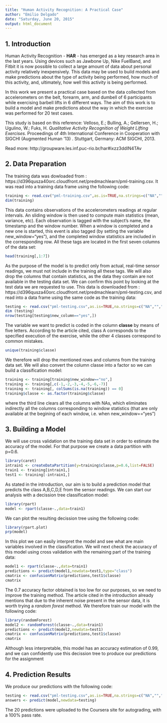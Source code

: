 ```yaml
---
title: "Human Activity Recognition: A Practical Case"
author: "Emilio Delgado"
date: "Saturday, June 20, 2015"
output: html_document
---
```


## 1. Introduction
Human Activity Recognition - **HAR** - has emerged as a key research area in the last years. Using devices such as Jawbone Up, Nike FuelBand, and Fitbit it is now possible to collect a large amount of data about personal activity relatively inexpensively. This data may be used to build models and make predictions about the type of activity being performed, how much of this activity, and, ultimately, how well this activity is being performed. 

In this work we present a practical case based on the data collected from accelerometers  on the belt, forearm, arm, and dumbell of 6 participants while exercising barbell lifts in 6 different ways. The aim of this work is to build a model and make predictions about the way in which the exercise was performed for 20 test cases.

This study is based on this reference: Velloso, E.; Bulling, A.; Gellersen, H.; Ugulino, W.; Fuks, H. _Qualitative Activity Recognition of Weight Lifting Exercises_. Proceedings of 4th International Conference in Cooperation with SIGCHI (Augmented Human '13) . Stuttgart, Germany: ACM SIGCHI, 2013.

Read more: http://groupware.les.inf.puc-rio.br/har#ixzz3ddIN4TAv

## 2. Data Preparation
The training data was dowloaded from : https://d396qusza40orc.cloudfront.net/predmachlearn/pml-training.csv. It was read into a training data frame using the following code:
```r
training <- read.csv("pml-training.csv",as.is=TRUE,na.strings=c("NA","","#DIV/0!"),numerals="allow.loss")
dim(training)

```

This data contains observations of the accelerometers readings at regular intervals. An sliding window is then used to compute main statistics (mean, variance, etc). Each observation is tagged with the subject's name, the timestamp and the window number. When a window is completed and a new one is started, this event is also tagged (by setting the variable new_window="yes"), and the completed window statistics are included in the corresponding row. All these tags are located in the first seven columns of the data set:

```r
head(training[,1:7])
```


As the purpose of the model is to predict only from actual, real-time sensor readings, we must not include in the training all these tags. We will also drop the columns that contain statistics, as the data they contain are not available in the testing data set. We can confirm this point by looking at the test data we are requested to use. This data is downloaded from : https://d396qusza40orc.cloudfront.net/predmachlearn/pml-testing.csv, and read into a data frame using the same code as the training data:

```r
testing <- read.csv("pml-testing.csv",as.is=TRUE,na.strings=c("NA","","#DIV/0!"),numerals="allow.loss")
dim (testing)
nrow(testing[testing$new_column=="yes",])
```

The variable we want to predict is coded in the column **classe** by means of five letters. According to the article cited, class A corresponds to the specified execution of the exercise, while the other 4 classes correspond to common mistakes.

```r
unique(training$classe)
```
 
We therefore will drop the mentioned rows and columns from the training data set. We will also convert the column classe into a factor so we can build a classification model:

```r
training <- training[training$new_window=="no",]
training <- training[,c(-1,-2,-3,-4,-5,-6,-7)]
training <- training[, colSums(is.na(training)) == 0]
training$classe <- as.factor(training$classe)
```

where the third line clears all the columns with NAs, which eliminates indirectly all the columns corresponding to window statistics (that are only available at the begining of each window, i.e. when new_window=="yes")

## 3. Building a Model

We will use cross validation on the training data set in order to estimate the accuracy of the model. For that purpose we create a data partition with p=0.6. 

```r
library(caret)
intrain1 <- createDataPartition(y=training$classe,p=0.6,list=FALSE)
train1 <- training[intrain1,]
test1 <- training[-intrain1,]
```

As stated in the introduction, our aim is to build a prediction model that predicts the class A,B,C,D,E from the sensor readings. We can start our analysis with a decission tree classification model:

```r
library(rpart)
model <- rpart(classe~.,data=train1)

```

We can plot the resulting decission tree using the following code:
```r
library(rpart.plot)
prp(model)

```

In this plot we can easily interpret the model and see what are main variables involved in the classification. We will next check the accuracy of this model using cross validation with the remaining part of the training data:

```r
model1 <- rpart(classe~.,data=train1)
predictions <- predict(model1,newdata=test1,type="class")
cmatrix <- confusionMatrix(predictions,test1$classe)
cmatrix
```

The 0.7 accuracy factor obtained is too low for our purposes, so we need to improve the training method. The article cited in the introduction already mentions that due to the inherent noise present in the sensor data, it is worth trying a *random forest* method. We therefore train our model with the following code:

```r
library(randomForest)
model2 <- randomForest(classe~.,data=train1)
predictions <- predict(model2,newdata=test1)
cmatrix <- confusionMatrix(predictions,test1$classe)
cmatrix
```

Although less interpretable, this model has an accuracy estimation of 0.99, and we can confidently use this decission tree to produce our predictions for the assignment

## 4. Prediction Results

We produce our predictions with the following code:
```r
testing <- read.csv("pml-testing.csv",as.is=TRUE,na.strings=c("NA","","#DIV/0!"),numerals="allow.loss")
answers <- predict(model,newdata=testing)

```

The 20 predictions were uploaded to the Coursera site for autograding, with a 100% pass rate.
